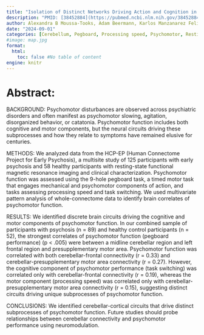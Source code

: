 ```yaml
---
title: "Isolation of Distinct Networks Driving Action and Cognition in Psychomotor Processes"
description: "PMID: [38452884](https://pubmed.ncbi.nlm.nih.gov/38452884/){target='_blank'}    DOI: [10.1016/j.biopsych.2024.02.1013](https://doi.org/10.1016/j.biopsych.2024.02.1013){target='_blank'}"
author: Alexandra B Moussa-Tooks, Adam Beermann, Karlos Manzanarez Felix, Michael Coleman, Sylvain Bouix, Daphne Holt, Kathryn E Lewandowski, Dost Ongur, Alan Breier, Martha E Shenton, Stephan Heckers, Sebastian Walther, Roscoe O Brady, Heather Burrell Ward
date: "2024-09-01"
categories: [Cerebellum, Pegboard, Processing speed, Psychomotor, Resting-state connectivity, Supplementary motor area, Task switching]
#image: map.jpg
format:
  html:
    toc: false #No table of content
engine: knitr
---
```


# Abstract:

BACKGROUND: Psychomotor disturbances are observed across psychiatric disorders and often manifest as psychomotor slowing, agitation, disorganized behavior, or catatonia. Psychomotor function includes both cognitive and motor components, but the neural circuits driving these subprocesses and how they relate to symptoms have remained elusive for centuries.

METHODS: We analyzed data from the HCP-EP (Human Connectome Project for Early Psychosis), a multisite study of 125 participants with early psychosis and 58 healthy participants with resting-state functional magnetic resonance imaging and clinical characterization. Psychomotor function was assessed using the 9-hole pegboard task, a timed motor task that engages mechanical and psychomotor components of action, and tasks assessing processing speed and task switching. We used multivariate pattern analysis of whole-connectome data to identify brain correlates of psychomotor function.

RESULTS: We identified discrete brain circuits driving the cognitive and motor components of psychomotor function. In our combined sample of participants with psychosis (n = 89) and healthy control participants (n = 52), the strongest correlates of psychomotor function (pegboard performance) (p < .005) were between a midline cerebellar region and left frontal region and presupplementary motor area. Psychomotor function was correlated with both cerebellar-frontal connectivity (r = 0.33) and cerebellar-presupplementary motor area connectivity (r = 0.27). However, the cognitive component of psychomotor performance (task switching) was correlated only with cerebellar-frontal connectivity (r = 0.19), whereas the motor component (processing speed) was correlated only with cerebellar-presupplementary motor area connectivity (r = 0.15), suggesting distinct circuits driving unique subprocesses of psychomotor function.

CONCLUSIONS: We identified cerebellar-cortical circuits that drive distinct subprocesses of psychomotor function. Future studies should probe relationships between cerebellar connectivity and psychomotor performance using neuromodulation.
        